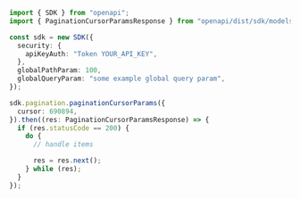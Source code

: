 ```typescript showLineNumbers copy filename="Pagination Cursor Params usage example"
import { SDK } from "openapi";
import { PaginationCursorParamsResponse } from "openapi/dist/sdk/models/operations";

const sdk = new SDK({
  security: {
    apiKeyAuth: "Token YOUR_API_KEY",
  },
  globalPathParam: 100,
  globalQueryParam: "some example global query param",
});

sdk.pagination.paginationCursorParams({
  cursor: 690894,
}).then((res: PaginationCursorParamsResponse) => {
  if (res.statusCode == 200) {
    do {
      // handle items

      res = res.next();
    } while (res);
  }
});
```
